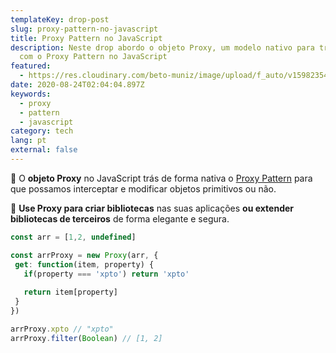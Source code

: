 ```yaml
---
templateKey: drop-post
slug: proxy-pattern-no-javascript
title: Proxy Pattern no JavaScript
description: Neste drop abordo o objeto Proxy, um modelo nativo para trabalhamos
  com o Proxy Pattern no JavaScript
featured:
  - https://res.cloudinary.com/beto-muniz/image/upload/f_auto/v1598235427/proxy_hctzmt.jpg
date: 2020-08-24T02:04:04.897Z
keywords:
  - proxy
  - pattern
  - javascript
category: tech
lang: pt
external: false
---
```


<Drop>

🎩 O **objeto Proxy** no JavaScript trás de forma nativa o [Proxy Pattern](https://pt.wikipedia.org/wiki/Proxy_(padr%C3%B5es_de_projeto)) para que possamos interceptar e modificar objetos primitivos ou não.

📓 **Use Proxy para criar bibliotecas** nas suas aplicações **ou extender bibliotecas de terceiros** de forma elegante e segura.

```javascript
const arr = [1,2, undefined]

const arrProxy = new Proxy(arr, {
 get: function(item, property) {
   if(property === 'xpto') return 'xpto'
   
   return item[property]
 }
})

arrProxy.xpto // "xpto"
arrProxy.filter(Boolean) // [1, 2]
```

</Drop>
